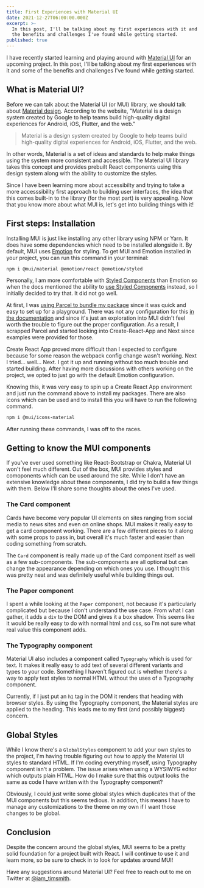```yaml
---
title: First Experiences with Material UI
date: 2021-12-27T06:00:00.000Z
excerpt: >-
  In this post, I'll be talking about my first experiences with it and some of
  the benefits and challenges I've found while getting started.
published: true
---
```


I have recently started learning and playing around with [Material UI](https://mui.com/) for an upcoming project. In this post, I'll be talking about my first experiences with it and some of the benefits and challenges I've found while getting started.

<gif src="https://media.giphy.com/media/1zgOBEmZk2M8vSJxqD/giphy.mp4" width={300} />

## What is Material UI?

Before we can talk about the Material UI (or MUI) library, we should talk about [Material design](https://material.io/design/introduction). According to the website, "Material is a design system created by Google to help teams build high-quality digital experiences for Android, iOS, Flutter, and the web."

> Material is a design system created by Google to help teams build high-quality digital experiences for Android, iOS, Flutter, and the web.

In other words, Material is a set of ideas and standards to help make things using the system more consistent and accessible. The Material UI library takes this concept and provides prebuilt React components using this design system along with the ability to customize the styles.

Since I have been learning more about accessibilty and trying to take a more accesssibility first approach to building user interfaces, the idea that this comes built-in to the library (for the most part) is very appealing. Now that you know more about what MUI is, let's get into building things with it!

## First steps: Installation

Installing MUI is just like installing any other library using NPM or Yarn. It does have some dependencies which need to be installed alongside it. By default, MUI uses [Emotion](https://emotion.sh/docs/introduction) for styling. To get MUI and Emotion installed in your project, you can run this command in your terminal:

```
npm i @mui/material @emotion/react @emotion/styled
```

Personally, I am more comfortable with [Styled Components](https://styled-components.com/) than Emotion so when the docs mentioned the ability to [use Styled Components](/blog/how-to-use-styles-in-a-react-js-application/) instead, so I initially decided to try that. It did not go well.

At first, I was [using Parcel to bundle my package](/blog/parcel-js-who-says-bundling-needs-to-be-difficult/) since it was quick and easy to set up for a playground. There was not any configuration for this [in the documentation](https://mui.com/guides/styled-engine/) and since it's just an exploration into MUI didn't feel worth the trouble to figure out the proper configuration. As a result, I scrapped Parcel and started looking into Create-React-App and Next since examples were provided for those.

Create React App proved more difficult than I expected to configure because for some reason the webpack config change wasn't working. Next I tried... well... Next. I got it up and running without too much trouble and started building. After having more discussions with others working on the project, we opted to just go with the default Emotion configuration.

Knowing this, it was very easy to spin up a Create React App environment and just run the command above to install my packages. There are also icons which can be used and to install this you will have to run the following command.

```bash
npm i @mui/icons-material
```

After running these commands, I was off to the races.

## Getting to know the MUI components

If you've ever used something like React-Bootstrap or Chakra, Material UI won't feel much different. Out of the box, MUI provides styles and comoponents which can be used around the site. While I don't have an extensive knowledge about these components, I did try to build a few things with them. Below I'll share some thoughts about the ones I've used.

### The Card component

Cards have become very popular UI elements on sites ranging from social media to news sites and even on online shops. MUI makes it really easy to get a card component working. There are a few different pieces to it along with some props to pass in, but overall it's much faster and easier than coding something from scratch.

The `Card` component is really made up of the Card component itself as well as a few sub-components. The sub-components are all optional but can change the appearance depending on which ones you use. I thought this was pretty neat and was definitely useful while building things out.

<gif src="https://media.giphy.com/media/CWKcLd53mbw0o/giphy.mp4" />

### The Paper component

I spent a while looking at the `Paper` component, not because it's particularly complicated but because I don't understand the use case. From what I can gather, it adds a `div` to the DOM and gives it a box shadow. This seems like it would be really easy to do with normal html and css, so I'm not sure what real value this component adds.

### The Typography component

Material UI also includes a component called `Typography` which is used for text. It makes it really easy to add text of several different variants and types to your code. Something I haven't figured out is whether there's a way to apply text styles to normal HTML without the uses of a Typography component.

Currently, if I just put an `h1` tag in the DOM it renders that heading with browser styles. By using the Typography component, the Material styles are applied to the heading. This leads me to my first (and possibly biggest) concern.

## Global Styles

While I know there's a `GlobalStyles` component to add your own styles to the project, I'm having trouble figuring out how to apply the Material UI styles to standard HTML. If I'm coding everything myself, using Typography component isn't a problem. The issue arises when using a WYSIWYG editor which outputs plain HTML. How do I make sure that this output looks the same as code I have written with the Typography component?

<Gif src="https://media.giphy.com/media/e1s8C0YnnfjlRf7mEr/giphy.mp4" />

Obviously, I could just write some global styles which duplicates that of the MUI components but this seems tedious. In addition, this means I have to manage any customizations to the theme on my own if I want those changes to be global.

<EmailSignup />

## Conclusion

Despite the concern around the global styles, MUI seems to be a pretty solid foundation for a project built with React. I will continue to use it and learn more, so be sure to check in to look for updates around MUI!

Have any suggestions around Material UI? Feel free to reach out to me on Twitter at [@iam\_timsmith](https://www.iamtimsmith.com/iam_timsmith).

